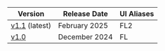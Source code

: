 | Version                                        | Release Date  | UI Aliases |
| ---------------------------------------------- | ------------- | ---------- |
| [v1.1](/guides/flow/overview) (latest)         | February 2025 | FL2        |
| [v1.0](/guides/flow/previous-deployments/v1.0) | December 2024 | FL         |
